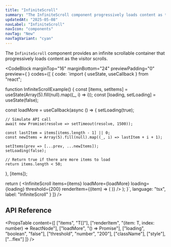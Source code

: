 ```yaml
---
title: "InfiniteScroll"
summary: "The InfiniteScroll component progressively loads content as the visitor scrolls."
updatedAt: "2025-05-08"
navLabel: "InfiniteScroll"
navIcon: "components"
navTag: "New"
navTagVariant: "cyan"
---
```


The `InfiniteScroll` component provides an infinite scrollable container that progressively loads content as the visitor scrolls.

<CodeBlock
  marginTop="16"
  marginBottom="24"
  previewPadding="0"
  preview={
    <InfiniteScrollExample />
  }
  codes={[
    {
      code:
`import { useState, useCallback } from "react";

function InfiniteScrollExample() {
  const [items, setItems] = useState(Array(5).fill(null).map((_, i) => i));
  const [loading, setLoading] = useState(false);
  
  const loadMore = useCallback(async () => {
    setLoading(true);
    
    // Simulate API call
    await new Promise(resolve => setTimeout(resolve, 1500));
    
    const lastItem = items[items.length - 1] || 0;
    const newItems = Array(5).fill(null).map((_, i) => lastItem + i + 1);
    
    setItems(prev => [...prev, ...newItems]);
    setLoading(false);
    
    // Return true if there are more items to load
    return items.length < 50;
  }, [items]);
  
  return (
    <InfiniteScroll
      items={items}
      loadMore={loadMore}
      loading={loading}
      threshold={200}
      renderItem={(item) => (
        <Flex key={item}/>
      )}
    />
  );
}`,
      language: "tsx",
      label: "InfiniteScroll"
    }
  ]}
/>

## API Reference

<PropsTable
  content={[
    ["items", "T[]"],
    ["renderItem", "(item: T, index: number) => ReactNode"],
    ["loadMore", "() => Promise<boolean>"],
    ["loading", "boolean", "false"],
    ["threshold", "number", "200"],
    ["className"],
    ["style"],
    ["...flex"]
  ]}
/>

